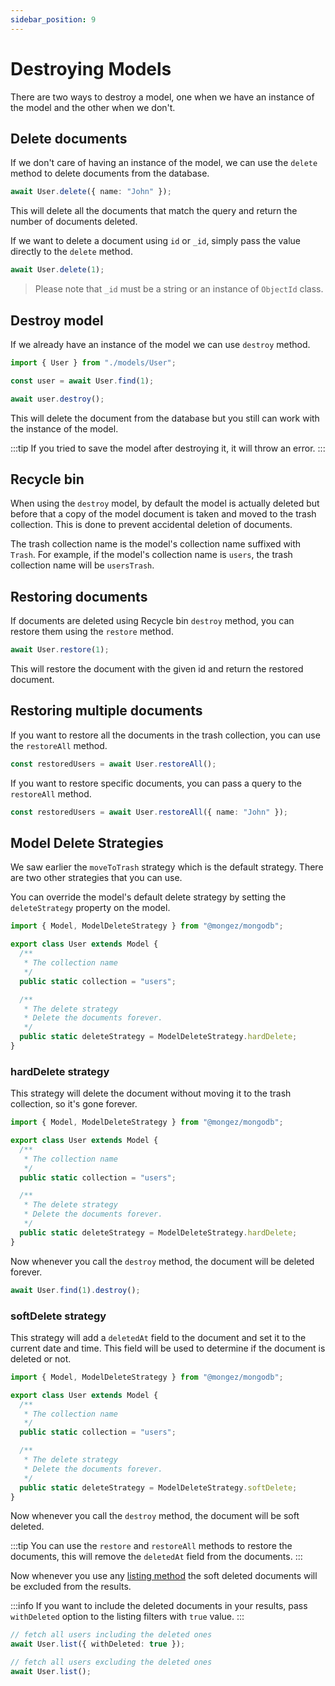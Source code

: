 ```yaml
---
sidebar_position: 9
---
```


# Destroying Models

There are two ways to destroy a model, one when we have an instance of the model and the other when we don't.

## Delete documents

If we don't care of having an instance of the model, we can use the `delete` method to delete documents from the database.

```ts
await User.delete({ name: "John" });
```

This will delete all the documents that match the query and return the number of documents deleted.

If we want to delete a document using `id` or `_id`, simply pass the value directly to the `delete` method.

```ts
await User.delete(1);
```

> Please note that `_id` must be a string or an instance of `ObjectId` class.

## Destroy model

If we already have an instance of the model we can use `destroy` method.

```ts
import { User } from "./models/User";

const user = await User.find(1);

await user.destroy();
```

This will delete the document from the database but you still can work with the instance of the model.

:::tip
If you tried to save the model after destroying it, it will throw an error.
:::

## Recycle bin

When using the `destroy` model, by default the model is actually deleted but before that a copy of the model document is taken and moved to the trash collection. This is done to prevent accidental deletion of documents.

The trash collection name is the model's collection name suffixed with `Trash`. For example, if the model's collection name is `users`, the trash collection name will be `usersTrash`.

## Restoring documents

If documents are deleted using Recycle bin `destroy` method, you can restore them using the `restore` method.

```ts
await User.restore(1);
```

This will restore the document with the given id and return the restored document.

## Restoring multiple documents

If you want to restore all the documents in the trash collection, you can use the `restoreAll` method.

```ts
const restoredUsers = await User.restoreAll();
```

If you want to restore specific documents, you can pass a query to the `restoreAll` method.

```ts
const restoredUsers = await User.restoreAll({ name: "John" });
```

## Model Delete Strategies

We saw earlier the `moveToTrash` strategy which is the default strategy. There are two other strategies that you can use.

You can override the model's default delete strategy by setting the `deleteStrategy` property on the model.

```ts
import { Model, ModelDeleteStrategy } from "@mongez/mongodb";

export class User extends Model {
  /**
   * The collection name
   */
  public static collection = "users";

  /**
   * The delete strategy
   * Delete the documents forever.
   */
  public static deleteStrategy = ModelDeleteStrategy.hardDelete;
}
```

### hardDelete strategy

This strategy will delete the document without moving it to the trash collection, so it's gone forever.

```ts
import { Model, ModelDeleteStrategy } from "@mongez/mongodb";

export class User extends Model {
  /**
   * The collection name
   */
  public static collection = "users";

  /**
   * The delete strategy
   * Delete the documents forever.
   */
  public static deleteStrategy = ModelDeleteStrategy.hardDelete;
}
```

Now whenever you call the `destroy` method, the document will be deleted forever.

```ts
await User.find(1).destroy();
```

### softDelete strategy

This strategy will add a `deletedAt` field to the document and set it to the current date and time. This field will be used to determine if the document is deleted or not.

```ts
import { Model, ModelDeleteStrategy } from "@mongez/mongodb";

export class User extends Model {
  /**
   * The collection name
   */
  public static collection = "users";

  /**
   * The delete strategy
   * Delete the documents forever.
   */
  public static deleteStrategy = ModelDeleteStrategy.softDelete;
}
```

Now whenever you call the `destroy` method, the document will be soft deleted.

:::tip
You can use the `restore` and `restoreAll` methods to restore the documents, this will remove the `deletedAt` field from the documents.
:::

Now whenever you use any [listing method](./fetching-documents) the soft deleted documents will be excluded from the results.

:::info
If you want to include the deleted documents in your results, pass `withDeleted` option to the listing filters with `true` value.
:::

```ts
// fetch all users including the deleted ones
await User.list({ withDeleted: true });

// fetch all users excluding the deleted ones
await User.list();
```
